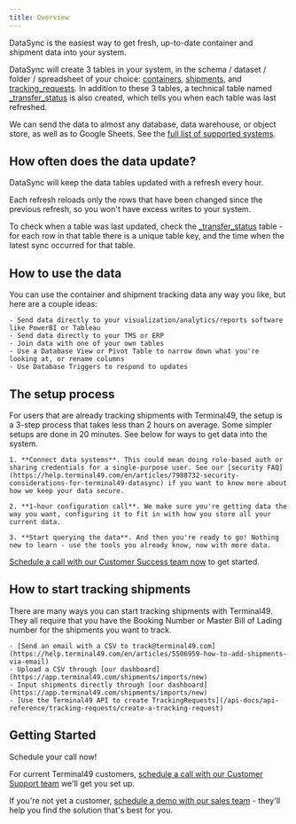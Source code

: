 ```yaml
---
title: Overview
---
```

DataSync is the easiest way to get fresh, up-to-date container and shipment data into your system.

DataSync will create 3 tables in your system, in the schema / dataset / folder / spreadsheet of your choice: [containers](/datasync/table-properties/containers_rail), [shipments](/datasync/table-properties/shipments), and [tracking_requests](/datasync/table-properties/tracking-requests). In addition to these 3 tables, a technical table named [_transfer_status](/datasync/table-properties/transfer-status) is also created, which tells you when each table was last refreshed.

We can send the data to almost any database, data warehouse, or object store, as well as to Google Sheets. See the [full list of supported systems](/datasync/supported-destinations).


## How often does the data update?
DataSync will keep the data tables updated with a refresh every hour.

Each refresh reloads only the rows that have been changed since the previous refresh, so you won't have excess writes to your system.

To check when a table was last updated, check the [_transfer_status](/datasync/table-properties/transfer-status) table - for each row in that table there is a unique table key, and the time when the latest sync occurred for that table.


## How to use the data
You can use the container and shipment tracking data any way you like, but here are a couple ideas:

    - Send data directly to your visualization/analytics/reports software like PowerBI or Tableau
    - Send data directly to your TMS or ERP
    - Join data with one of your own tables
    - Use a Database View or Pivot Table to narrow down what you're looking at, or rename columns
    - Use Database Triggers to respond to updates


## The setup process
For users that are already tracking shipments with Terminal49, the setup is a 3-step process that takes less than 2 hours on average. Some simpler setups are done in 20 minutes. See below for ways to get data into the system.

    1. **Connect data systems**. This could mean doing role-based auth or sharing credentials for a single-purpose user. See our [security FAQ](https://help.terminal49.com/en/articles/7988732-security-considerations-for-terminal49-datasync) if you want to know more about how we keep your data secure.
    
    2. **1-hour configuration call**. We make sure you're getting data the way you want, configuring it to fit in with how you store all your current data.
    
    3. **Start querying the data**. And then you're ready to go! Nothing new to learn - use the tools you already know, now with more data.

[Schedule a call with our Customer Success team now](https://savvycal.com/Dylan-Sewell-1f9bae32/2c4b47c7) to get started.


## How to start tracking shipments
There are many ways you can start tracking shipments with Terminal49. They all require that you have the Booking Number or Master Bill of Lading number for the shipments you want to track.

    - [Send an email with a CSV to track@terminal49.com](https://help.terminal49.com/en/articles/5506959-how-to-add-shipments-via-email)
    - Upload a CSV through [our dashboard](https://app.terminal49.com/shipments/imports/new)
    - Input shipments directly through [our dashboard](https://app.terminal49.com/shipments/imports/new)
    - [Use the Terminal49 API to create TrackingRequests](/api-docs/api-reference/tracking-requests/create-a-tracking-request)


## Getting Started
Schedule your call now!

For current Terminal49 customers, [schedule a call with our Customer Support team](https://savvycal.com/Dylan-Sewell-1f9bae32/2c4b47c7and) we'll get you set up.

If you're not yet a customer, [schedule a demo with our sales team](https://www.terminal49.com/contact) - they'll help you find the solution that's best for you.
